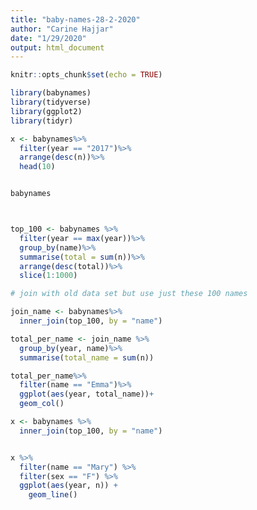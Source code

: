 ```yaml
---
title: "baby-names-28-2-2020"
author: "Carine Hajjar"
date: "1/29/2020"
output: html_document
---
```


```r
knitr::opts_chunk$set(echo = TRUE)

library(babynames)
library(tidyverse)
library(ggplot2)
library(tidyr)

```


```r

x <- babynames%>%
  filter(year == "2017")%>%
  arrange(desc(n))%>%
  head(10)


babynames



top_100 <- babynames %>% 
  filter(year == max(year))%>%
  group_by(name)%>%
  summarise(total = sum(n))%>%
  arrange(desc(total))%>%
  slice(1:1000)

# join with old data set but use just these 100 names

join_name <- babynames%>%
  inner_join(top_100, by = "name")

total_per_name <- join_name %>%
  group_by(year, name)%>%
  summarise(total_name = sum(n))

total_per_name%>%
  filter(name == "Emma")%>%
  ggplot(aes(year, total_name))+
  geom_col()


```


```r
x <- babynames %>%
  inner_join(top_100, by = "name")


x %>%
  filter(name == "Mary") %>%
  filter(sex == "F") %>%
  ggplot(aes(year, n)) +
    geom_line()

  
```


